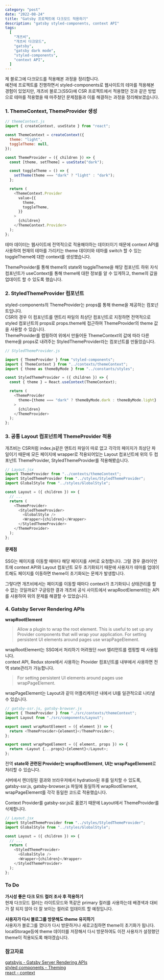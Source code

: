 ```yaml
---
category: "post"
date: "2022-08-24"
title: "Gatsby 프로젝트에 다크모드 적용하기"
description: "gatsby styled-components, context API"
tags:
  [
    "개츠비",
    "개츠비 다크모드",
    "gatsby",
    "gatsby dark mode",
    "styled-components",
    "context API",
  ]
---
```


제 블로그에 다크모드를 적용해본 과정을 정리합니다.<br/>
예전에 프로젝트를 진행하면서 styled-components로 웹사이트의 테마를 적용해본 경험이 있었지만, 개츠비 블로그(SSG)에 CSR 프로젝트에서 적용했던 것과 같은 방법으로 테마를 적용했을 때 마주쳤던 문제점들과 이를 해결하는 과정을 정리해보겠습니다.<br/>

### 1. ThemeContext, ThemeProvider 생성

```javascript
// themeContext.js
import { createContext, useState } from "react";

const ThemeContext = createContext({
  theme: "light",
  toggleTheme: null,
});

const ThemeProvider = ({ children }) => {
  const [theme, setTheme] = useState("dark");

  const toggleTheme = () => {
    setTheme(theme === "dark" ? "light" : "dark");
  };

  return (
    <ThemeContext.Provider
      value={{
        theme,
        toggleTheme,
      }}
    >
      {children}
    </ThemeContext.Provider>
  );
};
```

테마 데이터는 웹사이트에 전역적으로 적용해야하는 데이터이기 때문에 context API를 사용하여 현재의 테마를 가리키는 theme 데이터와 테마를 switch 할 수 있는 toggleTheme에 대한 context를 생성했습니다.<br/>

ThemeProvider를 통해 theme의 state와 toggleTheme을 해당 컴포넌트 하위 자식 컴포넌트가 useContext를 통해 theme에 대한 정보를 알 수 있게하고, theme의 값을 업데이트 할 수 있도록 했습니다.<br/>

### 2. StyledThemeProvider 컴포넌트

styled-components의 ThemeProvider는 props를 통해 theme을 제공하는 컴포넌트입니다.<br/>
CSR의 경우 이 컴포넌트를 앤트리 파일의 최상단 컴포넌트로 지정하면 전역적으로 styled 컴포넌트의 props로 props.theme에 접근하여 ThemeProvider의 theme 값을 사용할 수 있습니다.<br/>
ThemeProvider를 랩핑하여 위에서 만들어둔 ThemeContext의 값에 따라 다른 theme을 props로 내려주는 StyledThemeProvider라는 컴포넌트를 만들었습니다.<br/>

```javascript
// StyledThemeProvider.js

import { ThemeProvider } from "styled-components";
import { ThemeContext } from "../contexts/themeContext";
import { theme as themeByMode } from "../constants/styles";

const StyledThemeProvider = ({ children }) => {
  const { theme } = React.useContext(ThemeContext);

  return (
    <ThemeProvider
      theme={theme === "dark" ? themeByMode.dark : themeByMode.light}
    >
      {children}
    </ThemeProvider>
  );
};
```

### 3. 공통 Layout 컴포넌트에 ThemeProvider 적용

개츠비는 CSR처럼 index.js같은 앤트리 파일이 따로 없고 각각의 페이지가 최상단 파일이기 때문에 모든 페이지에 wrapper로 적용되어있는 Layout 컴포넌트에 위의 두 컴포넌트 ThemeProvider, StyledThemeProvider를 적용해봤습니다.

```javascript
// Layout.jsx
import ThemeProvider from "../contexts/themeContext";
import StyledThemeProvider from "../styles/StyledThemeProvider";
import GlobalStyle from "../styles/GlobalStyle";

const Layout = ({ children }) => {
  // ...
  return (
    <ThemeProvider>
      <StyledThemeProvider>
        <GlobalStyle />
        <Wrapper>{children}</Wrapper>
      </StyledThemeProvider>
    </ThemeProvider>
  );
};
```

#### 문제점

SSG는 페이지를 이동할 때마다 해당 페이지를 서버로 요청합니다. 그럴 경우 클라이언트에 context API와 Layout 컴포넌트 모두 초기화되기 때문에 사용자가 테마를 업데이트해도 페이지를 이동하면 theme이 초기화되는 문제가 발생합니다.<br/>

그렇다면 개츠비에서는 페이지를 이동할 때마다 context가 초기화되니 상태관리를 할 수 없는 것일까요? 구글링한 결과 개츠비 공식 사이트에서 wrapRootElement라는 API를 사용하여 위의 문제를 해결할 수 있었습니다.<br/>

### 4. Gatsby Server Rendering APIs

**wrapRootElement**

> Allow a plugin to wrap the root element.
> This is useful to set up any Provider components that will wrap your application. For setting persistent UI elements around pages use wrapPageElement.

wrapRootElement는 SSG에서 처리하기 어려웠던 root 엘리먼트를 랩핑할 때 사용됩니다.<br/>
context API, Redux store에서 사용하는 Provider 컴포넌트를 내부에서 사용하면 전역 state관리가 가능합니다.<br/>

> For setting persistent UI elements around pages use wrapPageElement.

wrapPageElement는 Layout과 같이 어플리케이션 내에서 UI를 일관적으로 나타낼 수 있습니다.<br/>

```javascript
// gatsby-ssr.js, gatsby-browser.js
import { ThemeProvider } from "./src/contexts/themeContext";
import Layout from "./src/components/Layout";

export const wrapRootElement = ({ element }) => {
  return <ThemeProvider>{element}</ThemeProvider>;
};

export const wrapPageElement = ({ element, props }) => {
  return <Layout {...props}>{element}</Layout>;
};
```

전역 **state와 관련된 Provider는 wrapRootElement**, **UI는 wrapPageElement**로 처리할 수 있습니다.<br/>

서버에서 렌더링된 결과와 브라우저에서 hydration된 후를 일치할 수 있도록,<br/>
gatsby-ssr.js, gatsby-browser.js 파일에 동일하게 wrapRootElement, wrapPageElement를 각각 동일한 코드로 적용했습니다.

Context Provider를 gatsby-ssr.js로 옮겼기 때문에 Layout에서 ThemeProvider를 삭제합니다.<br/>

```javascript
// Layout.jsx
import StyledThemeProvider from "../styles/StyledThemeProvider";
import GlobalStyle from "../styles/GlobalStyle";

const Layout = ({ children }) => {
  // ...
  return (
    <StyledThemeProvider>
      <GlobalStyle />
      <Wrapper>{children}</Wrapper>
    </StyledThemeProvider>
  );
};
```

### To Do

**가시성 좋은 다크 모드 컬러 조사 후 적용하기**<br/>
현재 다크모드 컬러는 라이트모드와 똑같은 primary 컬러를 사용하는데 배경색과 대비가 잘 되지 않아 더 잘 보이는 컬러로 업데이트 할 예정입니다.<br/>

**사용자가 다시 블로그를 방문해도 theme 유지하기**<br/>
사용자가 블로그를 껐다가 다시 방문하거나 새로고침하면 theme이 초기화가 됩니다. localStorage등에 theme 데이터를 저장해서 다시 방문하여도 이전 사용자가 설정했던 theme이 적용되도록 해야겠습니다.

### 참고자료

[gatsbyjs - Gatsby Server Rendering APIs](https://www.gatsbyjs.com/docs/reference/config-files/gatsby-ssr/)<br/>
[styled components - Theming](https://styled-components.com/docs/advanced)<br/>
[react - context](https://ko.reactjs.org/docs/context.html)<br/>
